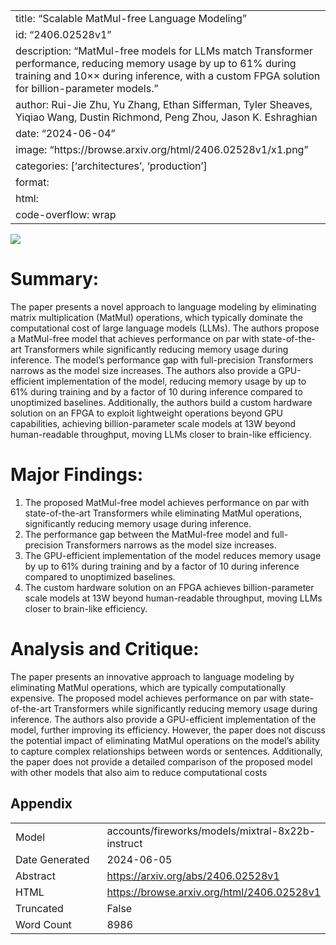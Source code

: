 
---
title: "Scalable MatMul-free Language Modeling"
id: "2406.02528v1"
description: "MatMul-free models for LLMs match Transformer performance, reducing memory usage by up to 61% during training and 10×\times× during inference, with a custom FPGA solution for billion-parameter models."
author: Rui-Jie Zhu, Yu Zhang, Ethan Sifferman, Tyler Sheaves, Yiqiao Wang, Dustin Richmond, Peng Zhou, Jason K. Eshraghian
date: "2024-06-04"
image: "https://browse.arxiv.org/html/2406.02528v1/x1.png"
categories: ['architectures', 'production']
format:
  html:
    code-overflow: wrap
---

![](https://browse.arxiv.org/html/2406.02528v1/x1.png)

# Summary:

The paper presents a novel approach to language modeling by eliminating matrix multiplication (MatMul) operations, which typically dominate the computational cost of large language models (LLMs). The authors propose a MatMul-free model that achieves performance on par with state-of-the-art Transformers while significantly reducing memory usage during inference. The model's performance gap with full-precision Transformers narrows as the model size increases. The authors also provide a GPU-efficient implementation of the model, reducing memory usage by up to 61% during training and by a factor of 10 during inference compared to unoptimized baselines. Additionally, the authors build a custom hardware solution on an FPGA to exploit lightweight operations beyond GPU capabilities, achieving billion-parameter scale models at 13W beyond human-readable throughput, moving LLMs closer to brain-like efficiency.

# Major Findings:

1. The proposed MatMul-free model achieves performance on par with state-of-the-art Transformers while eliminating MatMul operations, significantly reducing memory usage during inference.
2. The performance gap between the MatMul-free model and full-precision Transformers narrows as the model size increases.
3. The GPU-efficient implementation of the model reduces memory usage by up to 61% during training and by a factor of 10 during inference compared to unoptimized baselines.
4. The custom hardware solution on an FPGA achieves billion-parameter scale models at 13W beyond human-readable throughput, moving LLMs closer to brain-like efficiency.

# Analysis and Critique:

The paper presents an innovative approach to language modeling by eliminating MatMul operations, which are typically computationally expensive. The proposed model achieves performance on par with state-of-the-art Transformers while significantly reducing memory usage during inference. The authors also provide a GPU-efficient implementation of the model, further improving its efficiency. However, the paper does not discuss the potential impact of eliminating MatMul operations on the model's ability to capture complex relationships between words or sentences. Additionally, the paper does not provide a detailed comparison of the proposed model with other models that also aim to reduce computational costs

## Appendix

|          |          |
|----------|----------|
| Model     | accounts/fireworks/models/mixtral-8x22b-instruct       |
| Date Generated     | 2024-06-05       |
| Abstract | [https://arxiv.org/abs/2406.02528v1](https://arxiv.org/abs/2406.02528v1)        |
| HTML     | [https://browse.arxiv.org/html/2406.02528v1](https://browse.arxiv.org/html/2406.02528v1)       |
| Truncated       | False       |
| Word Count       | 8986       |